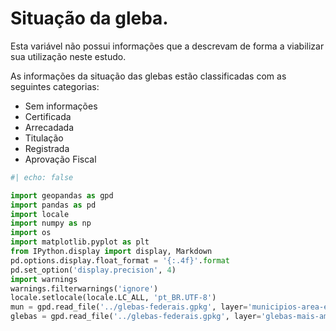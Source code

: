 # Situação da gleba.

Esta variável não possui informações que a descrevam de forma a viabilizar sua utilização neste estudo.
 
:::{.text-justify}
As informações da situação das glebas estão classificadas com as seguintes categorias:

- Sem informações
- Certificada
- Arrecadada
- Titulação
- Registrada
- Aprovação Fiscal

:::


```{python}
#| echo: false

import geopandas as gpd
import pandas as pd
import locale
import numpy as np
import os
import matplotlib.pyplot as plt
from IPython.display import display, Markdown
pd.options.display.float_format = '{:.4f}'.format
pd.set_option('display.precision', 4)
import warnings
warnings.filterwarnings('ignore')
locale.setlocale(locale.LC_ALL, 'pt_BR.UTF-8')
mun = gpd.read_file('../glebas-federais.gpkg', layer='municipios-area-estudo')
glebas = gpd.read_file('../glebas-federais.gpkg', layer='glebas-mais-amazonia')
```

